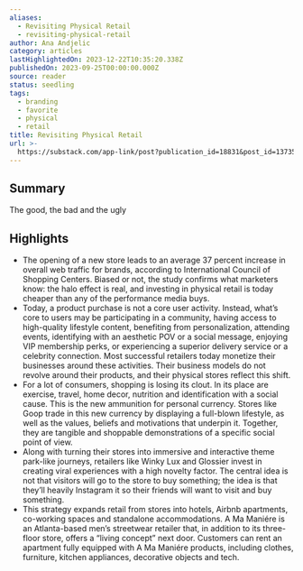 ```yaml
---
aliases:
  - Revisiting Physical Retail
  - revisiting-physical-retail
author: Ana Andjelic
category: articles
lastHighlightedOn: 2023-12-22T10:35:20.338Z
publishedOn: 2023-09-25T00:00:00.000Z
source: reader
status: seedling
tags:
  - branding
  - favorite
  - physical
  - retail
title: Revisiting Physical Retail
url: >-
  https://substack.com/app-link/post?publication_id=18831&post_id=137352055&utm_source=post-email-title&utm_campaign=email-post-title&isFreemail=false&r=og9hp&token=eyJ1c2VyX2lkIjo0MTA2OTU4MSwicG9zdF9pZCI6MTM3MzUyMDU1LCJpYXQiOjE2OTU2NDM2MzUsImV4cCI6MTY5ODIzNTYzNSwiaXNzIjoicHViLTE4ODMxIiwic3ViIjoicG9zdC1yZWFjdGlvbiJ9.8-upSe8bwUqn43ttzJw6edmVn1EjXVaaMariWrbEYvs
---
```

## Summary

The good, the bad and the ugly

## Highlights

- The opening of a new store leads to an average 37 percent increase in overall web traffic for brands, according to International Council of Shopping Centers. Biased or not, the study confirms what marketers know: the halo effect is real, and investing in physical retail is today cheaper than any of the performance media buys.
  [](https://substackcdn.com/image/fetch/f_auto,q_auto:good,fl_progressive:steep/https%3A%2F%2Fsubstack-post-media.s3.amazonaws.com%2Fpublic%2Fimages%2F10d02ca5-a17d-4a40-bfbb-4c43c120b135_1344x1198.png)
- Today, a product purchase is not a core user activity. Instead, what’s core to users may be participating in a community, having access to high-quality lifestyle content, benefiting from personalization, attending events, identifying with an aesthetic POV or a social message, enjoying VIP membership perks, or experiencing a superior delivery service or a celebrity connection. Most successful retailers today monetize their businesses around these activities. Their business models do not revolve around their products, and their physical stores reflect this shift.
- For a lot of consumers, shopping is losing its clout. In its place are exercise, travel, home decor, nutrition and identification with a social cause. This is the new ammunition for personal currency. Stores like Goop trade in this new currency by displaying a full-blown lifestyle, as well as the values, beliefs and motivations that underpin it. Together, they are tangible and shoppable demonstrations of a specific social point of view.
- Along with turning their stores into immersive and interactive theme park-like journeys, retailers like Winky Lux and Glossier invest in creating viral experiences with a high novelty factor. The central idea is not that visitors will go to the store to buy something; the idea is that they’ll heavily Instagram it so their friends will want to visit and buy something.
- This strategy expands retail from stores into hotels, Airbnb apartments, co-working spaces and standalone accommodations. A Ma Maniére is an Atlanta-based men’s streetwear retailer that, in addition to its three-floor store, offers a “living concept” next door. Customers can rent an apartment fully equipped with A Ma Maniére products, including clothes, furniture, kitchen appliances, decorative objects and tech.
  [](https://substackcdn.com/image/fetch/f_auto,q_auto:good,fl_progressive:steep/https%3A%2F%2Fsubstack-post-media.s3.amazonaws.com%2Fpublic%2Fimages%2Fbfbf78d6-1e23-4ff7-8257-6b959c6c6d1c_1350x1200.png)

